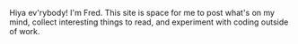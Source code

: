 Hiya ev'rybody! I'm Fred. This site is space for me to post what's on my mind,
collect interesting things to read, and experiment with coding outside of work.
